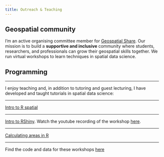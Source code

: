 ```yaml
---
title: Outreach & Teaching
---
```


## Geospatial community

I'm an active organising committee member for [Geospatial Share](https://brisbane-geocommunity.netlify.app/). Our mission is to build a **supportive and inclusive** community where students, researchers, and professionals can grow their geospatial skills together. We run virtual workshops to learn techniques in spatial data science.

## Programming

----

I enjoy teaching and, in addition to tutoring and guest lecturing, I have developed and taught tutorials in spatial data science:

----

[Intro to R spatial](https://cabuelow.quarto.pub/r-for-mapping-and-more/)

----

[Intro to RShiny](https://github.com/cabuelow/intro-rshiny-mapping#readme). 
Watch the youtube recording of the workshop [here](https://www.youtube.com/watch?v=aBoQ0rcY_NU&t=2152s).

----

[Calculating areas in R](https://cabuelow.quarto.pub/calculating-areas-with-vector-and-raster-data-in-r/)

----
Find the code and data for these workshops [here](https://github.com/cabuelow)
